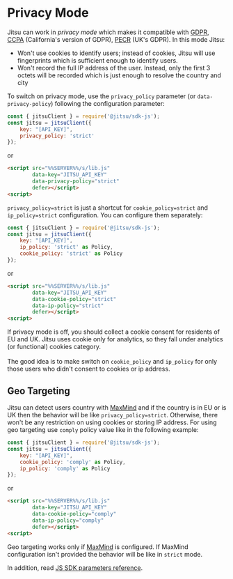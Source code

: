 # Privacy Mode

Jitsu can work in *privacy mode* which makes it compatible with [GDPR](https://gdpr.eu/), [CCPA](https://oag.ca.gov/privacy/ccpa)
(California's version of GDPR), [PECR](https://ico.org.uk/for-organisations/guide-to-pecr/) (UK's GDPR).
In this mode Jitsu:

 * Won't use cookies to identify users; instead of cookies, Jitsu will use fingerprints which is sufficient enough to identify users.
 * Won't record the full IP address of the user. Instead, only the first 3 octets will be recorded which is just enough to resolve the country and city

To switch on privacy mode, use the `privacy_policy` parameter (or `data-privacy-policy`) following the configuration parameter:

```javascript
const { jitsuClient } = require('@jitsu/sdk-js');
const jitsu = jitsuClient({
    key: "[API_KEY]",
    privacy_policy: 'strict'
});
```

or
```html
<script src="%%SERVER%%/s/lib.js"
        data-key="JITSU_API_KEY"
        data-privacy-policy="strict"
        defer></script>
<script>
```

`privacy_policy=strict` is just a shortcut for `cookie_policy=strict` and `ip_policy=strict` configuration. You can configure them separately:

```javascript
const { jitsuClient } = require('@jitsu/sdk-js');
const jitsu = jitsuClient({
    key: "[API_KEY]",
    ip_policy: 'strict' as Policy,
    cookie_policy: 'strict' as Policy
});
```

or
```html
<script src="%%SERVER%%/s/lib.js"
        data-key="JITSU_API_KEY"
        data-cookie-policy="strict"
        data-ip-policy="strict"
        defer></script>
<script>
```


<Hint>
  If privacy mode is off, you should collect a cookie consent for residents of EU and UK. Jitsu uses cookie only for
  analytics, so they fall under analytics (or functional) cookies category.
  <br /><br />
  The good idea is to make switch on <code inline="true">cookie_policy</code> and <code inline="true">ip_policy</code> for only those users who didn't consent to cookies or ip address.
</Hint>

## Geo Targeting

Jitsu can detect users country with [MaxMind](/docs/other-features/geo-data-resolution#maxmind) and if the country is in EU or is UK then the behavior will be like `privacy_policy=strict`.
Otherwise, there won't be any restriction on using cookies or storing IP address. For using geo targeting use `comply` policy value like in the following example:

```javascript
const { jitsuClient } = require('@jitsu/sdk-js');
const jitsu = jitsuClient({
    key: "[API_KEY]",
    cookie_policy: 'comply' as Policy,
    ip_policy: 'comply' as Policy
});
```

or
```html
<script src="%%SERVER%%/s/lib.js"
        data-key="JITSU_API_KEY"
        data-cookie-policy="comply"
        data-ip-policy="comply"
        defer></script>
<script>
```

<Hint>
  Geo targeting works only if <a href="/docs/other-features/geo-data-resolution#maxmind">MaxMind</a> is configured. If MaxMind configuration isn't provided the behavior will be like in <code inline="true">strict</code> mode.
</Hint>


In addition, read [JS SDK parameters reference](/docs/sending-data/js-sdk/parameters-reference).
